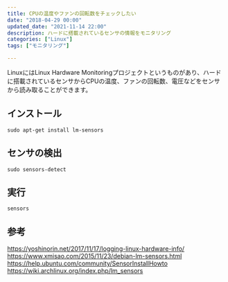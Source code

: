 ```yaml
---
title: CPUの温度やファンの回転数をチェックしたい
date: "2018-04-29 00:00"
updated_date: "2021-11-14 22:00"
description: ハードに搭載されているセンサの情報をモニタリング
categories: ["Linux"]
tags: ["モニタリング"]

---
```

LinuxにはLinux Hardware Monitoringプロジェクトというものがあり、ハードに搭載されているセンサからCPUの温度、ファンの回転数、電圧などをセンサから読み取ることができます。

## インストール

```
sudo apt-get install lm-sensors
```

## センサの検出

```
sudo sensors-detect

```

## 実行

```
sensors
```

## 参考
https://yoshinorin.net/2017/11/17/logging-linux-hardware-info/
https://www.xmisao.com/2015/11/23/debian-lm-sensors.html
https://help.ubuntu.com/community/SensorInstallHowto
https://wiki.archlinux.org/index.php/lm_sensors